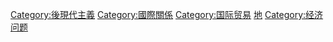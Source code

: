 {{Catnav|頁面分類|社会}}
{{Catnav|頁面分類|社会|運動|文化運動|後現代主義}}
{{Catnav|頁面分類|社会|经济|国际经济|国际贸易}}
{{Catnav|頁面分類|社会|政治|國際關係|国际贸易}}

{{catmore}}
{{Commonscat|Globalization}}

[[Category:後現代主義|Category:後現代主義]]
[[Category:國際關係|Category:國際關係]]
[[Category:国际贸易|Category:国际贸易]]
[[Category:社会问题|地]]
[[Category:经济问题|Category:经济问题]]
